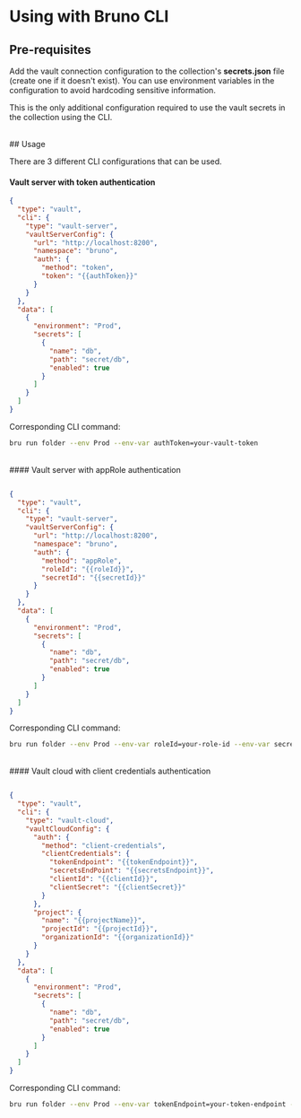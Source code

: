# Using with Bruno CLI

## Pre-requisites

Add the vault connection configuration to the collection's **secrets.json** file (create one if it doesn't exist).
You can use environment variables in the configuration to avoid hardcoding sensitive information.

This is the only additional configuration required to use the vault secrets in the collection using the CLI.

<br />
## Usage

There are 3 different CLI configurations that can be used.

#### Vault server with token authentication

```json filename="secrets.json"
{
  "type": "vault",
  "cli": {
    "type": "vault-server",
    "vaultServerConfig": {
      "url": "http://localhost:8200",
      "namespace": "bruno",
      "auth": {
        "method": "token",
        "token": "{{authToken}}"
      }
    }
  },
  "data": [
    {
      "environment": "Prod",
      "secrets": [
        {
          "name": "db",
          "path": "secret/db",
          "enabled": true
        }
      ]
    }
  ]
}
```

Corresponding CLI command:

```bash copy
bru run folder --env Prod --env-var authToken=your-vault-token
```

<br />
#### Vault server with appRole authentication

```json filename="secrets.json"

{
  "type": "vault",
  "cli": {
    "type": "vault-server",
    "vaultServerConfig": {
      "url": "http://localhost:8200",
      "namespace": "bruno",
      "auth": {
        "method": "appRole",
        "roleId": "{{roleId}}",
        "secretId": "{{secretId}}"
      }
    }
  },
  "data": [
    {
      "environment": "Prod",
      "secrets": [
        {
          "name": "db",
          "path": "secret/db",
          "enabled": true
        }
      ]
    }
  ]
}
```

Corresponding CLI command:

```bash copy
bru run folder --env Prod --env-var roleId=your-role-id --env-var secretId=your-secret-id
```

<br />
#### Vault cloud with client credentials authentication

```json filename="secrets.json"

{
  "type": "vault",
  "cli": {
    "type": "vault-cloud",
    "vaultCloudConfig": {
      "auth": {
        "method": "client-credentials",
        "clientCredentials": {
          "tokenEndpoint": "{{tokenEndpoint}}",
          "secretsEndPoint": "{{secretsEndpoint}}",
          "clientId": "{{clientId}}",
          "clientSecret": "{{clientSecret}}"
        }
      },
      "project": {
        "name": "{{projectName}}",
        "projectId": "{{projectId}}",
        "organizationId": "{{organizationId}}"
      }
    }
  },
  "data": [
    {
      "environment": "Prod",
      "secrets": [
        {
          "name": "db",
          "path": "secret/db",
          "enabled": true
        }
      ]
    }
  ]
}
```

Corresponding CLI command:

```bash copy
bru run folder --env Prod --env-var tokenEndpoint=your-token-endpoint --env-var secretsEndpoint=your-secrets-endpoint --env-var clientId=your-client-id --env-var clientSecret=your-client-secret --env-var projectName=your-project-name --env-var projectId=your-project-id --env-var organizationId=your-organization-id
```
